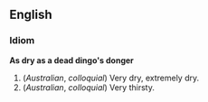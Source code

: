 ==English==
===Idiom===
'''As dry as a dead dingo's donger'''
#(''Australian'', ''colloquial'') Very dry, extremely dry.
#(''Australian'', ''colloquial'') Very thirsty.